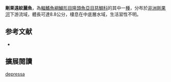 {{Speciesbox
| name = 剛果遠紋麗魚
| status = NT
| status_system = IUCN3.1
| image = 
| image_width = 240px
| genus = Teleogramma
| species = depressa
| authority = [[Roberts|Roberts]] & [[Stewart|Stewart]], 1976
| synonyms = *''Teleogramma depressum''<br /><small>Roberts & Stewart, 1976</small>
}}

'''剛果遠紋麗魚'''，為[[輻鰭魚綱|輻鰭魚綱]][[鱸形目|鱸形目]][[隆頭魚亞目|隆頭魚亞目]][[慈鯛科|慈鯛科]]的其中一[[種|種]]，分布於[[非洲|非洲]][[剛果河|剛果河]]下游流域，體長可達8.8公分，棲息在中底層水域，生活習性不明。
==参考文献==
*{{FishBase_species|genus=Teleogramma|species=depressa|year=2013|month=5}}

== 擴展閱讀 ==
{{refbegin}}
{{wikispecies-inline|Teleogramma depressa |剛果遠紋麗魚}}
{{refend}}
{{Taxonbar|from=Q6424447}}

[[Category:遠紋麗魚屬|depressa]]


{{鱸形目小作品}}